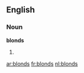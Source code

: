 ==English==
===Noun===
'''blonds'''
# {{plural of|[[blond]]}}

[[ar:blonds]]
[[fr:blonds]]
[[nl:blonds]]